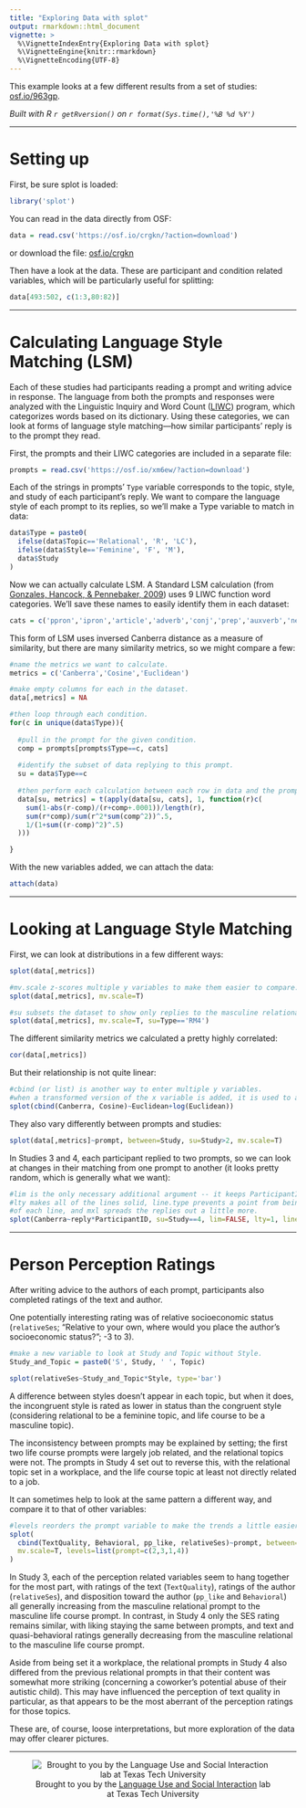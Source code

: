 ```yaml
---
title: "Exploring Data with splot"
output: rmarkdown::html_document
vignette: >
  %\VignetteIndexEntry{Exploring Data with splot}
  %\VignetteEngine{knitr::rmarkdown}
  %\VignetteEncoding{UTF-8}
---
```


This example looks at a few different results from a set of studies: <a href="https://osf.io/963gp/" target="_blank">osf.io/963gp</a>.

*Built with R 
`r getRversion()`
on 
`r format(Sys.time(),'%B %d %Y')`*

***
# Setting up

First, be sure splot is loaded:
```r
library('splot')
```

You can read in the data directly from OSF:
```r
data = read.csv('https://osf.io/crgkn/?action=download')
```

or download the file: <a href='https://osf.io/crgkn/?action=download' target='_blank'>osf.io/crgkn</a>

Then have a look at the data. These are participant and condition related variables, which will be particularly useful for splitting:
```r
data[493:502, c(1:3,80:82)]
```

***
# Calculating Language Style Matching (LSM)

Each of these studies had participants reading a prompt and writing advice in response. The language from both the prompts and responses were analyzed with the Linguistic Inquiry and Word Count (<a href='https://liwc.wpengine.com/' target='_blank'>LIWC</a>) program, which categorizes words based on its dictionary. Using these categories, we can look at forms of language style matching---how similar participants' reply is to the prompt they read.

First, the prompts and their LIWC categories are included in a separate file:
```r
prompts = read.csv('https://osf.io/xm6ew/?action=download')
```

Each of the strings in prompts' `Type` variable corresponds to the topic, style, and study of each participant's reply. We want to compare the language style of each prompt to its replies, so we'll make a Type variable to match in data:
```r
data$Type = paste0(
  ifelse(data$Topic=='Relational', 'R', 'LC'),
  ifelse(data$Style=='Feminine', 'F', 'M'),
  data$Study
)
```

Now we can actually calculate LSM. A Standard LSM calculation (from <a href='http://sml.comm.cornell.edu/wordpress/wp-content/uploads/2013/12/Gonzales-Hancock-Pennebaker-2010-Language-style-matching-as-a-predictor-of-social-dynamics-in-small-groups.pdf' target='_blank'>Gonzales, Hancock, & Pennebaker, 2009</a>) uses 9 LIWC function word categories. We'll save these names to easily identify them in each dataset:
```r
cats = c('ppron','ipron','article','adverb','conj','prep','auxverb','negate','quant')
```

This form of LSM uses inversed Canberra distance as a measure of similarity, but there are many similarity metrics, so we might compare a few:
```r
#name the metrics we want to calculate.
metrics = c('Canberra','Cosine','Euclidean')

#make empty columns for each in the dataset.
data[,metrics] = NA

#then loop through each condition.
for(c in unique(data$Type)){
  
  #pull in the prompt for the given condition.
  comp = prompts[prompts$Type==c, cats]
  
  #identify the subset of data replying to this prompt.
  su = data$Type==c
  
  #then perform each calculation between each row in data and the prompt.
  data[su, metrics] = t(apply(data[su, cats], 1, function(r)c(
    sum(1-abs(r-comp)/(r+comp+.0001))/length(r),
    sum(r*comp)/sum(r^2*sum(comp^2))^.5,
    1/(1+sum((r-comp)^2)^.5)
  )))

}
```

With the new variables added, we can attach the data:
```r
attach(data)
```

***
# Looking at Language Style Matching

First, we can look at distributions in a few different ways:
```r
splot(data[,metrics])
```
```r
#mv.scale z-scores multiple y variables to make them easier to compare.
splot(data[,metrics], mv.scale=T)
```
```r
#su subsets the dataset to show only replies to the masculine relational prompt in Study 4.
splot(data[,metrics], mv.scale=T, su=Type=='RM4')
```

The different similarity metrics we calculated a pretty highly correlated:
```r
cor(data[,metrics])
```

But their relationship is not quite linear:
```r
#cbind (or list) is another way to enter multiple y variables.
#when a transformed version of the x variable is added, it is used to adjust the prediction line.
splot(cbind(Canberra, Cosine)~Euclidean+log(Euclidean))
```

They also vary differently between prompts and studies:
```r
splot(data[,metrics]~prompt, between=Study, su=Study>2, mv.scale=T)
```

In Studies 3 and 4, each participant replied to two prompts, so we can look at changes in their matching from one prompt to another (it looks pretty random, which is generally what we want):
```r
#lim is the only necessary additional argument -- it keeps ParticipantID from being split.
#lty makes all of the lines solid, line.type prevents a point from being drawn at the end
#of each line, and mxl spreads the replies out a little more.
splot(Canberra~reply*ParticipantID, su=Study==4, lim=FALSE, lty=1, line.type='l', mxl=c(1,2))
```

***
# Person Perception Ratings

After writing advice to the authors of each prompt, participants also completed ratings of the text and author.

One potentially interesting rating was of relative socioeconomic status (`relativeSes`; "Relative to your own, where would you place the author's socioeconomic status?"; -3 to 3).
```r
#make a new variable to look at Study and Topic without Style.
Study_and_Topic = paste0('S', Study, ' ', Topic)

splot(relativeSes~Study_and_Topic*Style, type='bar')
```

A difference between styles doesn't appear in each topic, but when it does, the incongruent style is rated as lower in status than the congruent style (considering relational to be a feminine topic, and life course to be a masculine topic).

The inconsistency between prompts may be explained by setting; the first two life course prompts were largely job related, and the relational topics were not. The prompts in Study 4 set out to reverse this, with the relational topic set in a workplace, and the life course topic at least not directly related to a job.

It can sometimes help to look at the same pattern a different way, and compare it to that of other variables:
```r
#levels reorders the prompt variable to make the trends a little easier to see.
splot(
  cbind(TextQuality, Behavioral, pp_like, relativeSes)~prompt, between=Study,
  mv.scale=T, levels=list(prompt=c(2,3,1,4))
)
```

In Study 3, each of the perception related variables seem to hang together for the most part, with ratings of the text (`TextQuality`), ratings of the author (`relativeSes`), and disposition toward the author (`pp_like` and `Behavioral`) all generally increasing from the masculine relational prompt to the masculine life course prompt. In contrast, in Study 4 only the SES rating remains similar, with liking staying the same between prompts, and text and quasi-behavioral ratings generally decreasing from the masculine relational to the masculine life course prompt.

Aside from being set it a workplace, the relational prompts in Study 4 also differed from the previous relational prompts in that their content was somewhat more striking (concerning a coworker's potential abuse of their autistic child). This may have influenced the perception of text quality in particular, as that appears to be the most aberrant of the perception ratings for those topics.

These are, of course, loose interpretations, but more exploration of the data may offer clearer pictures.

***
<div style='text-align:center'>
![Brought to you by the <a href="https://www.depts.ttu.edu/psy/lusi/resources.php" target="_blank">Language Use and Social Interaction</a> lab at Texas Tech University](https://www.depts.ttu.edu/psy/lusi/files/lusi.jpg)
</div>
